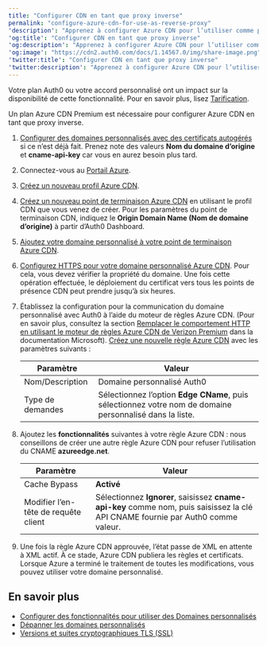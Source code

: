 ---
title: "Configurer CDN en tant que proxy inverse"
permalink: "configure-azure-cdn-for-use-as-reverse-proxy"
'description': "Apprenez à configurer Azure CDN pour l’utiliser comme proxy de domaine personnalisé pour Auth0."
'og:title': "Configurer CDN en tant que proxy inverse"
'og:description': "Apprenez à configurer Azure CDN pour l’utiliser comme proxy de domaine personnalisé pour Auth0."
'og:image': "https://cdn2.auth0.com/docs/1.14567.0/img/share-image.png"
'twitter:title': "Configurer CDN en tant que proxy inverse"
'twitter:description': "Apprenez à configurer Azure CDN pour l’utiliser comme proxy de domaine personnalisé pour Auth0."
---

<Card title="La disponibilité varie selon le plan Auth0">

Votre plan Auth0 ou votre accord personnalisé ont un impact sur la disponibilité de cette fonctionnalité. Pour en savoir plus, lisez [Tarification](https://auth0.com/pricing).

</Card>

Un plan Azure CDN Premium est nécessaire pour configurer Azure CDN en tant que proxy inverse.

1. [Configurer des domaines personnalisés avec des certificats autogérés](/docs/fr-ca/customize/custom-domains/self-managed-certificates) si ce n’est déjà fait. Prenez note des valeurs **Nom du domaine d’origine** et **cname-api-key** car vous en aurez besoin plus tard.
2. Connectez-vous au [Portail Azure](https://portal.azure.com/).
3. [Créez un nouveau profil Azure CDN](https://docs.microsoft.com/en-us/azure/cdn/cdn-create-new-endpoint#create-a-new-cdn-profile).
4. [Créez un nouveau point de terminaison Azure CDN](https://docs.microsoft.com/en-us/azure/cdn/cdn-create-new-endpoint#create-a-new-cdn-endpoint) en utilisant le profil CDN que vous venez de créer. Pour les paramètres du point de terminaison CDN, indiquez le **Origin Domain Name (Nom de domaine d’origine)** à partir d’Auth0 Dashboard.
5. [Ajoutez votre domaine personnalisé à votre point de terminaison Azure CDN](https://docs.microsoft.com/en-us/azure/cdn/cdn-map-content-to-custom-domain).
6. [Configurez HTTPS pour votre domaine personnalisé Azure CDN](https://docs.microsoft.com/en-us/azure/cdn/cdn-custom-ssl?tabs=option-1-default-enable-https-with-a-cdn-managed-certificate). Pour cela, vous devez vérifier la propriété du domaine. Une fois cette opération effectuée, le déploiement du certificat vers tous les points de présence CDN peut prendre jusqu’à six heures.
7. Établissez la configuration pour la communication du domaine personnalisé avec Auth0 à l’aide du moteur de règles Azure CDN. (Pour en savoir plus, consultez la section [Remplacer le comportement HTTP en utilisant le moteur de règles Azure CDN de Verizon Premium](https://docs.microsoft.com/en-us/azure/cdn/cdn-verizon-premium-rules-engine) dans la documentation Microsoft). [Créez une nouvelle règle Azure CDN](https://docs.microsoft.com/en-us/azure/cdn/cdn-verizon-premium-rules-engine#tutorial) avec les paramètres suivants :

   <table class="table"><thead>
   <tr>
   <th>Paramètre</th>
   <th>Valeur</th>
   </tr>
   </thead>
   <tbody>
   <tr>
   <td>Nom/Description</td>
   <td>Domaine personnalisé Auth0</td>
   </tr>
   <tr>
   <td>Type de demandes</td>
   <td>Sélectionnez l’option <strong>Edge CName</strong>, puis sélectionnez votre nom de domaine personnalisé dans la liste.</td>
   </tr>
   </tbody>
   </table>
8. Ajoutez les **fonctionnalités** suivantes à votre règle Azure CDN :
   nous conseillons de créer une autre règle Azure CDN pour refuser l’utilisation du CNAME **azureedge.net**.

   <table class="table"><thead>
   <tr>
   <th>Paramètre</th>
   <th>Valeur</th>
   </tr>
   </thead>
   <tbody>
   <tr>
   <td>Cache Bypass</td>
   <td><strong>Activé</strong></td>
   </tr>
   <tr>
   <td>Modifier l’en-tête de requête client</td>
   <td>Sélectionnez <strong>Ignorer</strong>, saisissez <strong>cname-api-key</strong> comme nom, puis saisissez la clé API CNAME fournie par Auth0 comme valeur.</td>
   </tr>
   </tbody>
   </table>
9. Une fois la règle Azure CDN approuvée, l’état passe de XML en attente à XML actif. À ce stade, Azure CDN publiera les règles et certificats. Lorsque Azure a terminé le traitement de toutes les modifications, vous pouvez utiliser votre domaine personnalisé.

## En savoir plus

* [Configurer des fonctionnalités pour utiliser des Domaines personnalisés](/docs/fr-ca/customize/custom-domains/configure-features-to-use-custom-domains)
* [Dépanner les domaines personnalisés](/docs/fr-ca/troubleshoot/integration-extensibility-issues/troubleshoot-custom-domains)
* [Versions et suites cryptographiques TLS (SSL)](/docs/fr-ca/customize/custom-domains/self-managed-certificates/tls-ssl)